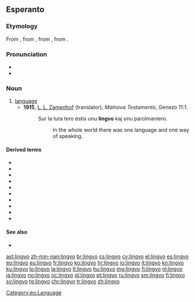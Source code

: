 ==Esperanto==

===Etymology===
From {{etyl|la|eo}} {{term|lingua|lang=la}}, from {{etyl|itc-ola|eo}} {{m|ast|*dingua}}, from {{etyl|itc-pro|eo}} {{m|itc-pro|*dn̥χ(u)wā}}, from {{etyl|ine-pro|eo}} {{m|ine-pro|*dn̥ǵʰwéh₂s}}.

===Pronunciation===
* {{IPA|/ˈlinɡvo/|lang=eo}}
* {{hyphenation|lin|gvo|lang=eo}}

===Noun===
{{eo-head}}

# [[language]]
#* '''1915''', [[w:L. L. Zamenhof|L. L. Zamenhof]] (translator), ''Malnova Testamento'', Genezo 11:1.
#*: Sur la tuta tero estis unu '''lingvo''' kaj unu parolmaniero.
#*:: In the whole world there was one language and one way of speaking.

====Derived terms====
* {{l|eo|faklingvo}}
* {{l|eo|lingvoscienco}}
* {{l|eo|lingvistiko}}
* {{l|eo|lingviko}}
* {{l|eo|lingvisto}}
* {{l|eo|planlingvo}}
* {{l|eo|programlingvo}}
* {{l|eo|lingvaro}}
* {{l|eo|lingvaĵo}}
* {{l|eo|gestolingvo}}

====See also====
*{{l|eo|lango|gloss=tongue}}

{{eo BRO|3}}

[[Category:eo:Language]]

[[ast:lingvo]]
[[zh-min-nan:lingvo]]
[[br:lingvo]]
[[cs:lingvo]]
[[cy:lingvo]]
[[el:lingvo]]
[[es:lingvo]]
[[eo:lingvo]]
[[eu:lingvo]]
[[fr:lingvo]]
[[ko:lingvo]]
[[hr:lingvo]]
[[io:lingvo]]
[[it:lingvo]]
[[kn:lingvo]]
[[ku:lingvo]]
[[lo:lingvo]]
[[la:lingvo]]
[[lt:lingvo]]
[[hu:lingvo]]
[[mg:lingvo]]
[[fj:lingvo]]
[[nl:lingvo]]
[[ja:lingvo]]
[[no:lingvo]]
[[oc:lingvo]]
[[pl:lingvo]]
[[pt:lingvo]]
[[ru:lingvo]]
[[sm:lingvo]]
[[fi:lingvo]]
[[sv:lingvo]]
[[tg:lingvo]]
[[chr:lingvo]]
[[tr:lingvo]]
[[zh:lingvo]]